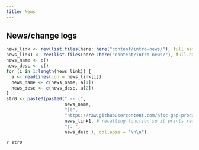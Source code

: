 ```yaml
---
title: News
---
```


## News/change logs 

```r
news_link <- rev(list.files(here::here("content/intro-news/"), full.names = TRUE))
news_link1 <- rev(list.files(here::here("content/intro-news/"), full.names = FALSE))
news_name <- c()
news_desc <- c()
for (i in 1:length(news_link)) {
  a <- readLines(con = news_link[i])
  news_name <- c(news_name, a[1])
  news_desc <- c(news_desc, a[2])
}
str0 <- paste0(paste0(" -- [",
                      news_name,
                      "](",
                      "https://raw.githubusercontent.com/afsc-gap-products/gap_products/main/content/intro-news/",
                      news_link1, # recalling function so it prints relative directory during quarto render (I hope)
                      "): ", 
                      news_desc ), collapse = "\n\n")
```

`r str0`

